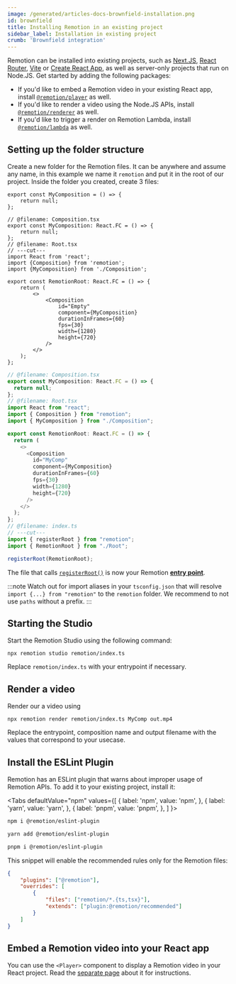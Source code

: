 ```yaml
---
image: /generated/articles-docs-brownfield-installation.png
id: brownfield
title: Installing Remotion in an existing project
sidebar_label: Installation in existing project
crumb: 'Brownfield integration'
---
```



Remotion can be installed into existing projects, such as [Next.JS](https://nextjs.org/), [React Router](https://reactrouter.com/), [Vite](https://vitejs.dev/guide/) or [Create React App](https://create-react-app.dev/), as well as server-only projects that run on Node.JS. Get started by adding the following packages:

<Installation pkg="remotion @remotion/cli" />

- If you'd like to embed a Remotion video in your existing React app, install [`@remotion/player`](/docs/player/installation) as well.
- If you'd like to render a video using the Node.JS APIs, install [`@remotion/renderer`](/docs/renderer) as well.
- If you'd like to trigger a render on Remotion Lambda, install [`@remotion/lambda`](/docs/lambda/setup) as well.

## Setting up the folder structure

Create a new folder for the Remotion files. It can be anywhere and assume any name, in this example we name it `remotion` and put it in the root of our project. Inside the folder you created, create 3 files:

```tsx twoslash title="remotion/Composition.tsx"
export const MyComposition = () => {
	return null;
};
```

```tsx twoslash title="remotion/Root.tsx"
// @filename: Composition.tsx
export const MyComposition: React.FC = () => {
	return null;
};
// @filename: Root.tsx
// ---cut---
import React from 'react';
import {Composition} from 'remotion';
import {MyComposition} from './Composition';

export const RemotionRoot: React.FC = () => {
	return (
		<>
			<Composition
				id="Empty"
				component={MyComposition}
				durationInFrames={60}
				fps={30}
				width={1280}
				height={720}
			/>
		</>
	);
};
```

```ts twoslash title="remotion/index.ts"
// @filename: Composition.tsx
export const MyComposition: React.FC = () => {
  return null;
};
// @filename: Root.tsx
import React from "react";
import { Composition } from "remotion";
import { MyComposition } from "./Composition";

export const RemotionRoot: React.FC = () => {
  return (
    <>
      <Composition
        id="MyComp"
        component={MyComposition}
        durationInFrames={60}
        fps={30}
        width={1280}
        height={720}
      />
    </>
  );
};
// @filename: index.ts
// ---cut---
import { registerRoot } from "remotion";
import { RemotionRoot } from "./Root";

registerRoot(RemotionRoot);
```

The file that calls [`registerRoot()`](/docs/register-root) is now your Remotion [**entry point**](/docs/terminology/entry-point).

:::note
Watch out for import aliases in your `tsconfig.json` that will resolve `import {...} from "remotion"` to the `remotion` folder. We recommend to not use `paths` without a prefix.
:::

## Starting the Studio

Start the Remotion Studio using the following command:

```
npx remotion studio remotion/index.ts
```

Replace `remotion/index.ts` with your entrypoint if necessary.

## Render a video

Render our a video using

```
npx remotion render remotion/index.ts MyComp out.mp4
```

Replace the entrypoint, composition name and output filename with the values that correspond to your usecase.

## Install the ESLint Plugin

Remotion has an ESLint plugin that warns about improper usage of Remotion APIs. To add it to your existing project, install it:

<Tabs
defaultValue="npm"
values={[
{ label: 'npm', value: 'npm', },
{ label: 'yarn', value: 'yarn', },
{ label: 'pnpm', value: 'pnpm', },
]
}>
<TabItem value="npm">

```bash
npm i @remotion/eslint-plugin
```

  </TabItem>

  <TabItem value="yarn">

```bash
yarn add @remotion/eslint-plugin
```

  </TabItem>

  <TabItem value="pnpm">

```bash
pnpm i @remotion/eslint-plugin
```

  </TabItem>
</Tabs>

This snippet will enable the recommended rules only for the Remotion files:

```json title=".eslintrc"
{
	"plugins": ["@remotion"],
	"overrides": [
		{
			"files": ["remotion/*.{ts,tsx}"],
			"extends": ["plugin:@remotion/recommended"]
		}
	]
}
```

## Embed a Remotion video into your React app

You can use the `<Player>` component to display a Remotion video in your React project. Read the [separate page](/docs/player/integration) about it for instructions.
